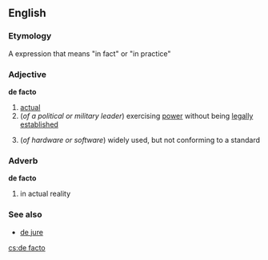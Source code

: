 ==English==
===Etymology===
A {{L.}} expression that means "in fact" or "in practice"

===Adjective===
'''de facto'''
# [[actual]]
#(''of a political or military leader'') exercising [[power]] without being [[legally]] [[establish]]ed
#{{computing}} (''of hardware or software'') widely used, but not conforming to a standard
===Adverb===
'''de facto'''
# in actual reality
===See also===
* [[de jure]]

[[cs:de facto]]